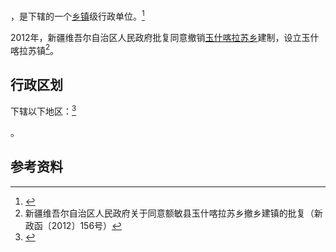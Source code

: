 {{中国乡级行政区|65/42/21/203/000}}

'''{{PAGENAMEBASE}}'''，是{{PRC admin/fullname|65/42/21/203/000|3}}下辖的一个[[乡镇|乡镇]]级行政单位。<ref>{{PRC admin/ref sgc|{{PRC admin/parent|65/42/21/203/000}}}}</ref>

2012年，新疆维吾尔自治区人民政府批复同意撤销[[玉什喀拉苏乡|玉什喀拉苏乡]]建制，设立玉什喀拉苏镇<ref>新疆维吾尔自治区人民政府关于同意额敏县玉什喀拉苏乡撤乡建镇的批复（新政函〔2012〕156号）</ref>。

== 行政区划 ==

{{PAGENAMEBASE}}下辖以下地区：<ref>{{PRC admin/ref sgc|65/42/21/203/000}}</ref>

{{PRC admin/children|65/42/21/203/000}}。

== 参考资料 ==

{{reflist}}

{{行政区划小作品}}
{{PRC admin/navcat|65/42/21/203/000}}